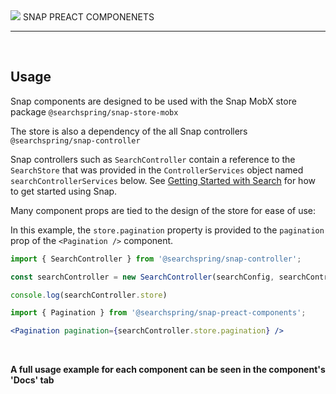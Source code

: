 
<Meta title="Doumentation/Usage" />

<style>{`
	.header {
		display: flex;
		align-items: center;
	}

	.header .subtitle {
		text-transform: uppercase;
		color: #00cee1;
	}

	.header img {
			width: 300px;
			margin-right: 20px;
		}
`}</style>

<div class="header">
	<img src={searchspringLogo} />
	<span class="subtitle">SNAP PREACT COMPONENETS</span>
</div>

---

<br/>


## Usage

Snap components are designed to be used with the Snap MobX store package `@searchspring/snap-store-mobx` 

The store is also a dependency of the all Snap controllers `@searchspring/snap-controller`

Snap controllers such as `SearchController` contain a reference to the `SearchStore` that was provided in the `ControllerServices` object named `searchControllerServices` below. See [Getting Started with Search](https://searchspring.github.io/snap/#/search) for how to get started using Snap.

Many component props are tied to the design of the store for ease of use:

In this example, the `store.pagination` property is provided to the `pagination` prop of the `<Pagination />` component.


```typescript
import { SearchController } from '@searchspring/snap-controller';

const searchController = new SearchController(searchConfig, searchControllerServices);

console.log(searchController.store)
```

```typescript
import { Pagination } from '@searchspring/snap-preact-components';
```

```jsx
<Pagination pagination={searchController.store.pagination} />
```

<br/>

**A full usage example for each component can be seen in the component's 'Docs' tab**
